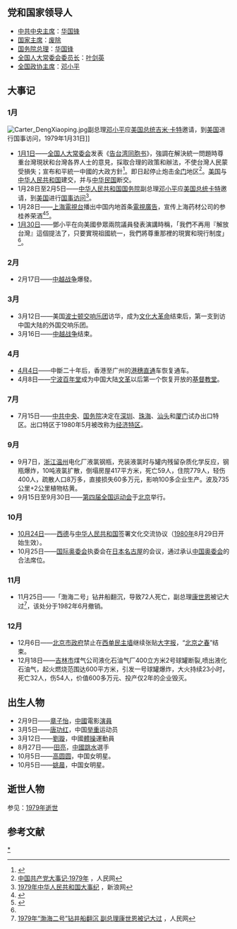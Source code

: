 {{ChinaYearTOC|1979}}
{{C20YearInTopic|1979}}

== 党和国家领导人 ==
* [[中国共产党中央委员会主席|中共中央主席]]：[[华国锋|华国锋]]
* [[中华人民共和国主席|国家主席]]：[[中国国家主席存废之争|废除]]
* [[中华人民共和国国务院总理|国务院总理]]：[[华国锋|华国锋]]
* [[全国人民代表大会常务委员会委员长|全国人大常委会委员长]]：[[叶剑英|叶剑英]]
* [[中国人民政治协商会议全国委员会主席|全国政协主席]]：[[邓小平|邓小平]]

== 大事记 ==
=== 1月 ===
[[File:Carter_DengXiaoping.jpg|thumb]]副总理[[邓小平|邓小平]]应[[美国总统|美国总统]][[吉米·卡特|吉米·卡特]]邀请，到[[美国|美国]]进行国事访问，1979年1月31日]]
*[[1月1日|1月1日]]——[[全国人大常委会|全国人大常委会]]发表《[[告台湾同胞书|告台湾同胞书]]》，強調在解決統一問題時尊重台灣現狀和台灣各界人士的意見，採取合理的政策和辦法，不使台灣人民蒙受損失；宣布和平統一中國的大政方針<ref name="SP">{{cite book |title=《宋美齡年譜》 |authors=朱寶琴、李寧編著 |publisher=東方出版社 |location=北京 |year=2019 }}</ref>{{rp|569}}。即日起停止炮击[[金门|金门]]地区<ref>[http://cpc.people.com.cn/GB/64162/64164/4416113.html 中国共产党大事记·1979年] {{Wayback|url=http://cpc.people.com.cn/GB/64162/64164/4416113.html |date=20200525164102 }}，人民网</ref>。[[美国|美国]]与[[中华人民共和国|中华人民共和国]]建交，并与[[中华民国|中华民国]]断交。
*1月28日至2月5日——[[中华人民共和国国务院|中华人民共和国国务院]]副总理[[邓小平|邓小平]]应[[美国总统|美国总统]][[吉米·卡特|卡特]]邀请，到[[美国|美国]]进行[[1979年邓小平访问美国、日本|国事访问]]<ref>[http://finance.sina.com.cn/hy/20070608/20043675337.shtml 1979年中华人民共和国大事纪] {{Wayback|url=http://finance.sina.com.cn/hy/20070608/20043675337.shtml |date=20200203150701 }}，新浪网</ref>。
*1月28日——[[上海電視台|上海電視台]]播出中国内地首条[[電視廣告|電視廣告]]，宣传上海药材公司的参桂养荣酒<ref>{{cite web|url=https://www.sohu.com/a/280412624_708759|title=上海故事（392）：上海电视60年第二集：走进春天|publisher=上海电视台|date=2018-12-07|accessdate=2021-10-06|archive-date=2022-04-21|archive-url=https://web.archive.org/web/20220421233433/https://www.sohu.com/a/280412624_708759}}</ref><ref>{{cite web|url=https://www.thepaper.cn/newsDetail_forward_14764889|title=《我和我的父辈》主创：这是一场4×100的接力赛|publisher=[[澎湃新闻|澎湃新闻]]|date=2021-10-02|accessdate=2021-10-06|archive-date=2022-04-21|archive-url=https://web.archive.org/web/20220421233441/https://www.thepaper.cn/newsDetail_forward_14764889}}</ref>。
*[[1月30日|1月30日]]——鄧小平在向美國參眾兩院議員發表演講時稱，「我們不再用『解放台灣』這個提法了，只要實現祖國統一，我們將尊重那裡的現實和現行制度」<ref name="SP"/>{{rp|569}}。

=== 2月 ===
* 2月17日——[[中越战争|中越战争]]爆發。

=== 3月 ===
* 3月12日——美国[[波士顿交响乐团|波士顿交响乐团]]访华，成为[[文化大革命|文化大革命]]结束后，第一支到访中国大陆的外国交响乐团。
* 3月16日——[[中越战争|中越战争]]结束。

=== 4月 ===
* [[4月4日|4月4日]]——中斷二十年后，香港至广州的[[廣九直通車|港穗直通]]车恢复通车。
* 4月8日——[[宁波百年堂|宁波百年堂]]成为中国大陆[[文革|文革]]以后第一个恢复开放的[[基督教堂|基督教堂]]。

=== 7月 ===
* 7月15日——[[中共中央|中共中央]]、[[中华人民共和国国务院|国务院]]决定在[[深圳|深圳]]、[[珠海|珠海]]、[[汕头|汕头]]和[[厦门|厦门]]试办出口特区。出口特区于1980年5月被改称为[[经济特区|经济特区]]。

=== 9月 ===
*9月7日，[[浙江|浙江]][[温州|温州]]电化厂液氯钢瓶，充装液氯时与罐内残留杂质化学反应，钢瓶爆炸，10吨液氯扩散，倒塌房屋417平方米，死亡59人，住院779人，轻伤400人，疏散人口8万多，直接损失60多万元，影响100多企业生产。波及735公里+2公里植物枯黄。
* 9月15日至9月30日——[[中华人民共和国第四届全国运动会|第四届全国运动会]]于[[北京|北京]]举行。

=== 10月 ===
* [[10月24日|10月24日]]——[[西德|西德]]与[[中华人民共和国|中华人民共和国]]签署文化交流协议（[[1980年|1980年]]8月29日开始生效）。
* 10月25日——[[国际奥委会|国际奥委会]]执委会在[[日本|日本]][[名古屋|名古屋]]的会议，通过承认[[中国奥林匹克委员会|中国奥委会]]的合法席位。

=== 11月 ===
* 11月25日——「渤海二号」钻井船翻沉，导致72人死亡，副总理[[康世恩|康世恩]]被记大过<ref>[http://history.people.com.cn/GB/205396/15275058.html 1979年“渤海二号”钻井船翻沉 副总理康世恩被记大过] {{Wayback|url=http://history.people.com.cn/GB/205396/15275058.html |date=20200202162558 }}，人民网</ref>，该处分于1982年6月撤销。

=== 12月 ===
* 12月6日——[[北京市政府|北京市政府]]禁止在[[西单民主墙|西单民主墙]]继续张贴[[大字报|大字报]]，“[[北京之春|北京之春]]”结束。
*12月18日——[[吉林市|吉林市]]煤气公司液化石油气厂400立方米2号球罐断裂,喷出液化石油气，起火燃烧范围达600平方米，引发一号球罐爆炸，大火持续23小时，死亡32人，伤54人，价值600多万元、投产仅2年的企业毁灭。

== 出生人物 ==
* 2月9日——[[章子怡|章子怡]]，[[中國|中國]]電影[[演員|演員]]
* 3月5日——[[唐功红|唐功红]]，中国[[举重|举重]]运动员
* 3月12日——[[刘璇_(体操运动员)|劉璇]]，中國[[體操|體操]]運動員
* 8月27日——[[田亮|田亮]]，[[中國|中國]][[跳水|跳水]]選手
* 10月5日——[[高圆圆|高圆圆]]，中国女明星。
* 10月5日——[[姚晨|姚晨]]，中国女明星。

== 逝世人物 ==
参见：[[:Category:1979年逝世|1979年逝世]]

== 参考文献 ==
{{Reflist|2}}

{{Portal:中國大陸新聞動態/Footer}}
[[Category:1979年中国大陆|*]]